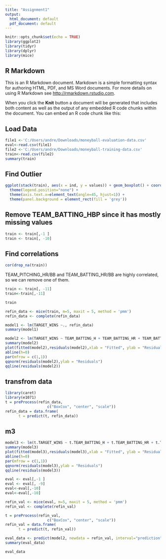 ---
title: "Assignment1"
output:
  html_document: default
  pdf_document: default
---

```{r setup, include=FALSE}
knitr::opts_chunk$set(echo = TRUE)
library(ggplot2)
library(tidyr)
library(dplyr)
library(mice)
```

## R Markdown

This is an R Markdown document. Markdown is a simple formatting syntax for authoring HTML, PDF, and MS Word documents. For more details on using R Markdown see <http://rmarkdown.rstudio.com>.

When you click the **Knit** button a document will be generated that includes both content as well as the output of any embedded R code chunks within the document. You can embed an R code chunk like this:

## Load Data
```{r cars}
file1 <-'C:/Users/andre/Downloads/moneyball-evaluation-data.csv'
eval<-read.csv(file1)
file2 <-'C:/Users/andre/Downloads/moneyball-training-data.csv'
train<-read.csv(file2)
summary(train)
```



## Find Outlier

```{r pressure, echo=FALSE}
ggplot(stack(train), aes(x = ind, y = values)) + geom_boxplot() + coord_cartesian(ylim = c(0, 2000)) +
  theme(legend.position="none") +
  theme(axis.text.x=element_text(angle=45, hjust=1)) + 
  theme(panel.background = element_rect(fill = 'grey'))
```
## Remove TEAM_BATTING_HBP since it has mostly missing values
```{r}
train <- train[,-1 ]
train <- train[, -10]
```


## Find correlations
```{r}
cor(drop_na(train))
```

TEAM_PITCHING_HR/BB and TEAM_BATTING_HR/BB are highly correlated, so we can remove one of them.

```{r}
train <- train[, -11]
train<-train[,-11]

train
```


```{r}
refin_data <- mice(train, m=5, maxit = 5, method = 'pmm')
refin_data <- complete(refin_data)

```
```{r}

model1 <- lm(TARGET_WINS ~., refin_data)
summary(model1)

```

```{r}
model2 <- lm(TARGET_WINS ~ TEAM_BATTING_H + TEAM_BATTING_HR + TEAM_BATTING_SO + TEAM_BASERUN_SB + TEAM_PITCHING_H + TEAM_FIELDING_E + TEAM_FIELDING_DP , refin_data)
summary(model2) 
plot(fitted(model2),residuals(model2),xlab = "Fitted", ylab = "Residuals")
abline(h=0)
par(mfrow = c(1,1))
qqnorm(residuals(model2),ylab = "Residuals")
qqline(residuals(model2))
```
## transfrom data
```{r}
library(caret)
library(e1071)
t = preProcess(refin_data, 
                   c("BoxCox", "center", "scale"))
refin_data = data.frame(
      t = predict(t, refin_data))
```
## m3
```{r}
model3 <- lm(t.TARGET_WINS ~ t.TEAM_BATTING_H + t.TEAM_BATTING_HR + t.TEAM_BATTING_SO + t.TEAM_BASERUN_SB + t.TEAM_PITCHING_H + t.TEAM_FIELDING_E + t.TEAM_FIELDING_DP , refin_data)
summary(model3) 
plot(fitted(model3),residuals(model3),xlab = "Fitted", ylab = "Residuals")
abline(h=0)
par(mfrow = c(1,1))
qqnorm(residuals(model3),ylab = "Residuals")
qqline(residuals(model3))
```

```{r}
eval <- eval[,-1 ]
eval <- eval[, -9]
eval<-eval[,-10]
eval<-eval[,-10]
```

```{r}
refin_val <- mice(eval, m=5, maxit = 5, method = 'pmm')
refin_val <- complete(refin_val)
```
```{r}
t = preProcess(refin_val, 
                   c("BoxCox", "center", "scale"))
refin_val = data.frame(
      t = predict(t, refin_val))
```

```{r}
eval_data <- predict(model2, newdata = refin_val, interval="prediction")
summary(eval_data)
```


```{r}
eval_data
```